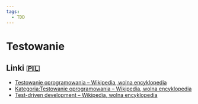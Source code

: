 ```yaml
---
tags:
  - TDD
---
```


# Testowanie

## Linki 🇵🇱

- [Testowanie oprogramowania – Wikipedia, wolna encyklopedia](https://pl.wikipedia.org/wiki/Testowanie_oprogramowania)
- [Kategoria:Testowanie oprogramowania – Wikipedia, wolna encyklopedia](https://pl.wikipedia.org/wiki/Kategoria:Testowanie_oprogramowania)
- [Test-driven development – Wikipedia, wolna encyklopedia](https://pl.wikipedia.org/wiki/Test-driven_development)
